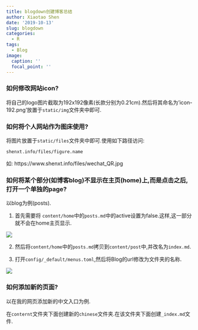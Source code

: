 ```yaml
---
title: blogdown创建博客总结
author: Xiaotao Shen
date: '2019-10-13'
slug: blogdown
categories:
  - R
tags:
  - Blog
image:
  caption: ''
  focal_point: ''
---
```



### 如何修改网站icon?

将自己的logo图片截取为192x192像素(长款分别为0.21cm).然后将其命名为'icon-192.png'放置于`static/img`文件夹中即可.

### 如何将个人网站作为图床使用?

将图片放置于`static/files`文件夹中即可.使用如下路径访问:   

`shenxt.info/files/figure.name`

如: https://www.shenxt.info/files/wechat_QR.jpg

### 如何将某个部分(如博客blog)不显示在主页(home)上,而是点击之后,打开一个单独的page?

以blog为例(posts).

1. 首先需要将 `content/home`中的`posts.md`中的active设置为false.这样,这一部分就不会在home主页显示.

![](2019-10-13-blogdown/change-active.png)

2. 然后将`content/home`中的`posts.md`拷贝到`content/post`中,并改名为`index.md`.

3. 打开`config/_default/menus.toml`,然后将Blog的url修改为文件夹的名称.

![](2019-10-13-blogdown/change-url.png)

### 如何添加新的页面?

以在我的网页添加新的中文入口为例.

在`conternt`文件夹下面创建新的`chinese`文件夹.在该文件夹下面创建`_index.md`文件.